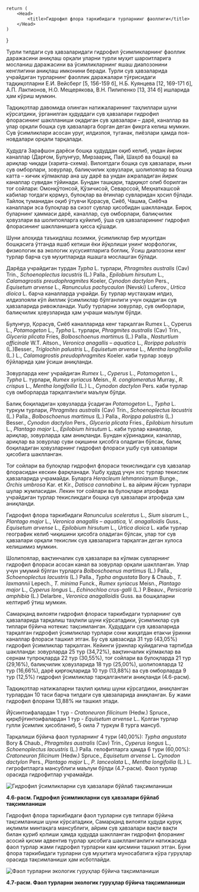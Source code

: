 
    return (
        <Head>
            <title>Гидрофил флора таркибидаги турларнинг фаоллиги</title>
        </Head>
    )
}

Турли типдаги сув ҳавзаларидаги гидрофил ўсимликларнинг фаоллик
даражасини аниқлаш орқали уларни турли муҳит шароитларига мосланиш
даражасини ва ўсимликларнинг яшаш диапозонини кенглигини аниқлаш
имконини беради. Турли сув ҳавзаларида учрайдиган турларнинг фаоллик
даражалари тўғрисидаги тадқиқотларни Е.И. Вейсберг [5, 156-159 б], Н.Б.
Куянцева [12, 169-171 б], А.П. Лактионов, Н.О. Мещерякова, В.Н. Пилипенко
[13, 314 б] ишларида ҳам кўриш мумкин.

Тадқиқотлар давомида олинган натижаларининг таҳлиллари шуни
кўрсатдики, ўрганилган ҳудуддаги сув ҳавзалари гидрофил флорасининг
шаклланиши оқадиган сув ҳавзалари – дарё, каналлар ва улар орқали бошқа
сув ҳавзаларга борган деган фикрга келиш мумкин. Сув ўсимликлари асосан
уруғ, илдизпоя, туганак, пиёзлари ҳамда поя-новдалари орқали тарқалади.

Ҳудудга Зарафшон дарёси бошқа ҳудуддан оқиб келиб, ундан йирик
каналлар (Дарғом, Булунғур, Мирзаариқ, Пай, Шаҳоб ва бошқа) ва ариқлар
чиқади (харита-схема). Вилоятдаги бошқа сув ҳавзалари, яъни сув
омборлари, зовурлар, балиқчилик ҳовузлари, шолипоялар ва бошқа катта –
кичик кўлмаклар ана шу дарё ва ундан ажраладиган йирик каналлар сувидан
тўйинади. Бундан ташқари, тадқиқот олиб борилган тоғ сойлари:
Омонқўтонсой, Қўзичисой, Севарссой, Меҳнаткашсой кабилар тоғдаги қормуз, булоқлар ва ёғинлар сувларидан ҳосил бўлади. Тайлоқ туманидан оқиб
ўтувчи Қорасув, Сиёб, Чашма, Сиёбча каналлари эса булоқлар ва сизот
сувлар ҳисобидан шаклланади. Бироқ буларнинг ҳаммаси дарё, каналлар, сув
омборлари, балиқчилик ҳовузлари ва шолипояларга қуйилиб, ўша сув
ҳавзаларининг гидрофил флорасининг шаклланишига ҳисса қўшади.

Шуни алоҳида таъкидлаш лозимки, ўсимликлар бир муҳитдан
бошқасига ўтганда яшаб кетиши ёки йўқолиши унинг морфологик,
физиологик ва экологик хусусиятларига боғлиқ. Ўсиш диапозони кенг турлар
барча сув муҳитларида яшашга мослашган бўлади.

Дарёда учрайдиган турдан *Typha* L. турлари, *Phragmites australis* (Cav)
Trin., *Schoenoplectus lacustris* (L.) Palla., *Epilobium hirsutum* L., *Calamagrostis
preudophragmites* Koeler, *Cynodon dactylon* Pers., *Equisetum arvense* L.,
*Ranunculus pachycaulon* (Nevski) Luferov., *Urtica dioica* L. барча каналларда
учрайди. Бу турлар мустаҳкам илдиз, илдизпояли кўп йиллик ўсимликлар
бўлганлиги учун оқадиган сув ҳавзаларида ривожланади. Ушбу турларни
зовурлар, сув омборлари, балиқчилик ҳовузларида ҳам учраши маълум
бўлди.

Булунғур, Қорасув, Сиёб каналларида кенг тарқалган Rumex L., Cyperus
L., *Potamogeton* L., *Typha* L. турлари, *Phragmites australis* (Cav) Trin., *Glyceria
plicata* Fries, *Bolboschoenus martimu*s (L.) Palla., *Nasturtium officinale* W.T.
Aitson., *Veronica anagallis – aquatica* L., *Rorippa palustris* (L.)Besser., *Triglochin
palustris* L., *Equisetum arvense* L., *Mentha longifoilia* (L.) L., *Calamagrostis
preudophragmites* Koeler. каби турлар зовур бўйларида ҳам ўсиши аниқланди.

Зовурларда кенг учрайдиган *Rumex* L., *Cyperus* L., *Potamogeton* L., *Typha*
L. турлари, *Rumex syriacus* Meisn., *R. conglomeratus* Murray., *R. crispus* L.,
*Mentha longifoilia* (L.) L., *Cynodon dactylon* Pers. каби турлар сув омборларда
тарқалганлиги маълум бўлди.

Балиқ боқиладиган ҳовузларда ўсадиган *Potamogeton* L., *Typha* L. туркум
турлари, *Phragmites australis* (Cav) Trin., *Schoenoplectus lacustris* (L.) Palla.,
*Bolboschoenus martimus* (L.) Palla., *Rorippa palustris* (L.) Besser., *Cynodon
dactylon* Pers., *Glyceria plicata* Fries., *Epilobium hirsutum* L., *Plantago major* L.,
*Epilobium hirsutum* L. каби турлар каналлар, ариқлар, зовурларда ҳам
аниқланди. Бундан кўринадики, каналлар, ариқлар ва зовурлар суви оқишини
ҳисобга оладиган бўлсак, балиқ боқиладиган ҳовузларнинг гидрофил флораси
ушбу сув ҳавзалари ҳисобига шаклланган.

Тоғ сойлари ва булоқлар гидрофил флораси текисликдаги сув ҳавзалар
флорасидан кескин фарқланади. Ушбу ҳудуд учун хос турлар текислик
ҳавзаларида учрамайди. Буларга *Heracleum lehmannianum* Bunge., *Orchis
umbrosa* Kar. et Kir., *Datisca cannabina* L. ва айрим йўсин турлари шулар
жумласидан. Лекин тоғ сойлари ва булоқлари атрофида учрайдиган турлар
текисликдаги бошқа сув ҳавзалари атрофида ҳам аниқланди.

Гидрофил флора таркибидаги *Ranunculus sceleratus* L., *Sium sisarum* L.,
*Plantago major* L., *Veronica anagallis – aquatica, V. anagalloidis* Guss.,
*Equisetum arvense* L., *Epilobium hirsutum* L., *Urtica dioica* L. каби турлар
географик келиб чиқишини ҳисобга оладиган бўлсак, улар тоғ сув ҳавзалари
орқали текислик сув ҳавзаларига тарқалган деган хулоса келишимиз мумкин.

Шолипоялар, вақтинчалик сув ҳавзалари ва кўлмак сувларнинг
гидрофил флораси асосан канал ва зовурлар орқали шаклланган. Улар учун
умумий бўлган турларга *Bolboschoenus martimus* (L.) Palla., *Schoenoplectus
lacustris* (L.) Palla., *Typha angustata* Bory & Chaub., *T. laxmannii* Lepech., *T.
minima* Funсk., *Rumex syriacus* Meisn., *Plantago major* L., *Cyperus longus* L.,
*Echinochloa crus-galli* (L.) P.Beauv., *Persicaria amphibia* (L.) Delarbre.,
*Veronica anagalloidis* Guss. ва бошқаларни келтириб ўтиш мумкин.

Самарқанд вилояти гидрофил флораси таркибидаги турларнинг сув
ҳавзаларида тарқалиш таҳлили шуни кўрсатадики, ўсимликлар сув типлари
бўйича нотекис тақсимланган. Ҳудуддаги сув ҳавзаларида тарқалган
гидрофил ўсимликлар турлари сони жиҳатдан етакчи ўринни каналлар
флораси ташкил этган. Бу сув ҳавзасида 31 тур (43,05%) гидрофил
ўсимликлар тарқалган. Кейинги ўринлар қуйидагича тартибда шаклланди:
зовурларда 25 тур (34,72%), вақтинчалик кўлмаклар ва сернам тупроқларда
22 тур (30,55%), тоғ сойлари ва булоқларда 21 тур (29,16%), балиқчилик
ҳовузларида 18 тур (25,00%), шолипояларда 12 тур (16,66%), дарё
қирғоқларида 10 тур (13,88%) ва сув омборларда 9 тур (12,5%) гидрофил
ўсимликлар тарқалганлиги аниқланди (4.6-расм).

Тадқиқотлар натижаларни таҳлил қилиш шуни кўрсатдики, аниқланган
турлардан 10 таси барча типдаги сув ҳавзаларида аниқланган. Бу жами
гидрофил флорани 13,88% ни ташкил этади.

Йўсинтоифалардан 1 тур - *Cratoneuron filicinum* (Hedw.) Spruce.,
қирқбўғинтоифалардан 1 тур - *Equisetum arvense* L.. Қолган турлар гулли
ўсимлик ҳисобланиб, 5 оила 7 туркум 8 турга мансуб.

Тарқалиши бўйича фаол турларнинг 4 тури (40,00%): *Typha angustata*
Bory & Chaub., *Phragmites australis* (Cav) Trin., *Cyperus longus* L.,
*Schoenoplectus lacustris* (L.) Palla. гелофитларга ҳамда 6 тури (60,00%):
*Cratoneuron filicinum* (Hedw.) Spruce., *Equisetum arvense* L. *Cynodon dactylon*
Pers., *Plantago major* L., *P. lanceolata* L., *Mentha longifoilia* (L.) L.
гигрофитларга мансублиги маълум бўлди (4.7-расм). Фаол турлар орасида
гидрофитлар учрамайди.

![Гидрофил ўсимликларни сув ҳавзалари бўйлаб тақсимланиши](/images/gidrofil-usimliklarni-suv-havzalari-buylab-taqsimlash.png)

**4.6-расм. Гидрофил ўсимликларни сув ҳавзалари бўйлаб тақсимланиши**

Гидрофил флора таркибидаги фаол турларни сув типлари бўйича
тақсимланиши шуни кўрсатадики, Самарқанд вилояти ҳудуди қуруқ иқлимли
минтақага мансублиги, айрим сув ҳавзалари вақти вақти билан қуриб қолиши
ҳамда ҳудудда шаклланган гидрофил флоранинг асосий қисми адвентив
турлар ҳисобига шаклланганлиги натижасида фаол турлар жами гидрофил
турларни кам қисмини ташкил этган. Буни флора таркибидаги турларни сув
муҳитига муносабатига кўра гуруҳлар орасида тақсимланиши ҳам
исботлайди.

![Фаол турларни экологик гуруҳлар бўйича тақсимланиши](/images/faol-turlarni-ekologik-guruhlar-buyicha-taqsimlash.png)

**4.7-расм. Фаол турларни экологик гуруҳлар бўйича тақсимланиши**
